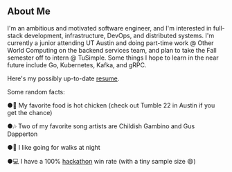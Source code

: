 ## About Me 

I'm an ambitious and motivated software engineer, and I'm interested in full-stack development, infrastructure, DevOps, and distributed systems.
I'm currently a junior attending UT Austin and doing part-time work @ Other World Computing on the backend services team, and plan to take the Fall semester off to intern 
@ TuSimple. Some things I hope to learn in the near future include Go, Kubernetes, Kafka, and gRPC.

Here's my possibly up-to-date [resume](https://drive.google.com/file/d/16kB5R5Y-AP3veHuDmTPJOVmT-O7l_qGy/view?usp=sharing).

Some random facts:

●🐔 My favorite food is hot chicken (check out Tumble 22 in Austin if you get the chance)

●🎶 Two of my favorite song artists are Childish Gambino and Gus Dapperton

●🌃 I like going for walks at night

●💻 I have a 100% [hackathon](https://devpost.com/2018kguo) win rate (with a tiny sample size 😄)
